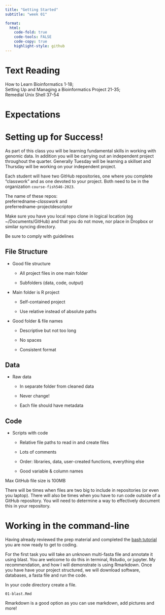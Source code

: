 ```yaml
---
title: "Getting Started"
subtitle: "week 01"

format:
  html:
    code-fold: true
    code-tools: FALSE
    code-copy: true
    highlight-style: github
---
```


# Text Reading

How to Learn Bioinformatics 1-18;\
Setting Up and Managing a Bioinformatics Project 21-35;\
Remedial Unix Shell 37-54

# Expectations

# Setting up for Success!

As part of this class you will be learning fundamental skills in working with genomic data. In addition you will be carrying out an independent project throughout the quarter. Generally Tuesday will be learning a skillset and Thursday will be working on your independent project.

Each student will have two GitHub repositories, one where you complete "classwork" and as one devoted to your project. Both need to be in the organization `course-fish546-2023`.

The name of these repos:\
preferredname-*classwork* and\
preferredname-projectdescriptor

::: callout-important
Make sure you have you local repo clone in logical location (eg \~/Documents/GitHub) and that you do not move, nor place in Dropbox or similar syncing directory.
:::

Be sure to comply with guidelines

::: panel-tabset
## File Structure

-   Good file structure

    -   All project files in one main folder

    -   Subfolders (data, code, output)

-   Main folder is R project

    -   Self-contained project

    -   Use relative instead of absolute paths

-   Good folder & file names

    -   Descriptive but not too long

    -   No spaces

    -   Consistent format

## Data

-   Raw data

    -   In separate folder from cleaned data

    -   Never change!

    -   Each file should have metadata

## Code

-   Scripts with code

    -   Relative file paths to read in and create files

    -   Lots of comments

    -   Order: libraries, data, user-created functions, everything else

    -   Good variable & column names
:::

::: callout-warning
Max GitHub file size is 100MB
:::

There will be times when files are two big to include in repositories (or even you laptop). There will also be times when you have to run code outside of a GitHub repository. You will need to determine a way to effectively document this in your repository.

# Working in the command-line

Having already reviewed the prep material and completed the [bash tutorial](https://sr320.github.io/course-fish546-2023/assignments/00-bash.html) you are now ready to get to coding.

For the first task you will take an unknown multi-fasta file and annotate it using blast. You are welcome to do this in terminal, Rstudio, or jupyter. My recommendation, and how I will demonstrate is using Rmarkdown. Once you have have your project structured, we will download software, databases, a fasta file and run the code.

In your code directory create a file.

`01-blast.Rmd`

::: callout-tip
Rmarkdown is a good option as you can use markdown, add pictures and more!
:::
